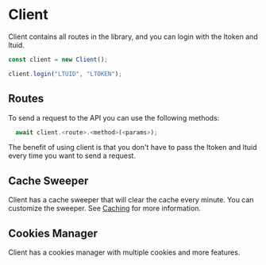 # Client

Client contains all routes in the library, and you can login with the ltoken and ltuid.

```ts
const client = new Client();

client.login("LTUID", "LTOKEN");
```

## Routes

To send a request to the API you can use the following methods:

```ts
  await client.<route>.<method>(<params>);
```

The benefit of using client is that you don't have to pass the ltoken and ltuid every time you want to send a request.

## Cache Sweeper

Client has a cache sweeper that will clear the cache every minute. You can customize the sweeper. See [Caching](/caching.mdx) for more information.

## Cookies Manager

Client has a cookies manager with multiple cookies and more features.
